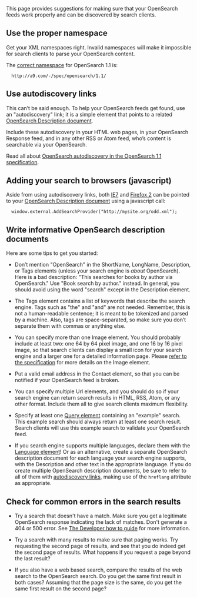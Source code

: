 This page provides suggestions for making sure that your OpenSearch feeds work properly and can be discovered by search clients.

== Use the proper namespace ==

Get your XML namespaces right.  Invalid namespaces will make it impossible for search clients to parse your OpenSearch content.

The [[Specifications/OpenSearch/1.1#Namespace|correct namespace]] for OpenSearch 1.1 is:

   <nowiki>http://a9.com/-/spec/opensearch/1.1/</nowiki>

== Use autodiscovery links ==

This can’t be said enough.  To help your OpenSearch feeds get found, use an "autodiscovery" link; it is a simple <link> element   that points to a related [[Specifications/OpenSearch/1.1#OpenSearch description document|OpenSearch Description document]].

Include these autodiscovery in your HTML web pages, in your OpenSearch Response feed, and in any other RSS or Atom feed, who’s content is searchable via your OpenSearch.

Read all about [[Specifications/OpenSearch/1.1#Autodiscovery|OpenSearch autodiscovery in the OpenSearch 1.1 specification]].

== Adding your search to browsers (javascript) ==

Aside from using autodiscovery links, both [http://msdn2.microsoft.com/en-us/library/Aa744112.aspx IE7] and [http://developer.mozilla.org/en/docs/Adding_search_engines_from_web_pages Firefox 2] can be pointed to your [[Specifications/OpenSearch/1.1#OpenSearch description document|OpenSearch Description document]] using a javascript call:

<pre>
  window.external.AddSearchProvider("http://mysite.org/odd.xml");
</pre>

== Write informative OpenSearch description documents ==

Here are some tips to get you started:

* Don’t mention "OpenSearch" in the ShortName, LongName, Description, or Tags elements (unless your search engine is ''about'' OpenSearch).  Here is a bad description: "This searches for books by author via OpenSearch." Use "Book search by author." instead.  In general, you should avoid using the word "search" except in the Description element.

* The Tags element contains a list of keywords that describe the search engine.  Tags such as "the" and "and" are not needed.  Remember, this is not a human-readable sentence; it is meant to be tokenized and parsed by a machine.  Also, tags are space-separated, so make sure you don’t separate them with commas or anything else.

* You can specify more than one Image element.  You should probably include at least two: one 64 by 64 pixel image, and one 16 by 16 pixel image, so that search clients can display a small icon for your search engine and a larger one for a detailed information page.   Please [[Specifications/OpenSearch/1.1#The_.22Image.22_element|refer to the specification]] for more details on the Image element.

* Put a valid email address in the Contact element, so that you can be notified if your OpenSearch feed is broken.

* You can specify multiple Url elements, and you should do so if your search engine can return search results in HTML, RSS, Atom, or any other format.  Include them all to give search clients maximum flexibility.

* Specify at least one [[Specifications/OpenSearch/1.1#The_.22Query.22_element|Query element]] containing an "example" search.  This example search should always return at least one search result.   Search clients will use this example search to validate your OpenSearch feed.

* If you search engine supports multiple languages, declare them with the [[Specifications/OpenSearch/1.1#The_.22Language.22_element|Language element]]!   Or as an alternative, create a separate OpenSearch description document for each language your search engine supports, with the Description and other text in the appropriate language.  If you do create multiple OpenSearch description documents, be sure to refer to all of them with [[Specifications/OpenSearch/1.1#Autodiscovery|autodiscovery links]], making use of the <code>hreflang</code> attribute as appropriate.

== Check for common errors in the search results ==

* Try a search that doesn't have a match.  Make sure you get a legitimate OpenSearch response indicating the lack of matches.  Don't generate a 404 or 500 error.  See [[Documentation/Developer_how_to_guide#How_to_indicate_errors|The Developer how to guide]] for more information.

* Try a search with many results to make sure that paging works.  Try requesting the second page of results, and see that you do indeed get the second page of results.  What happens if you request a page beyond the last result?

* If you also have a web based search, compare the results of the web search to the OpenSearch search.  Do you get the same first result in both cases?  Assuming that the page size is the same, do you get the same first result on the second page?